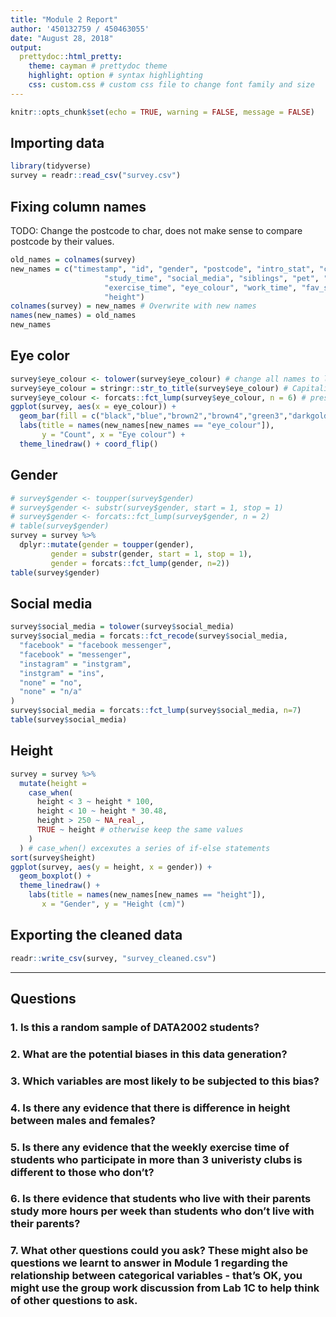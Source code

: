 ```yaml
---
title: "Module 2 Report"
author: '450132759 / 450463055'
date: "August 28, 2018"
output: 
  prettydoc::html_pretty:
    theme: cayman # prettydoc theme
    highlight: option # syntax highlighting
    css: custom.css # custom css file to change font family and size
---
```


```r
knitr::opts_chunk$set(echo = TRUE, warning = FALSE, message = FALSE)
```

## Importing data

```r
library(tidyverse)
survey = readr::read_csv("survey.csv")
```

## Fixing column names
TODO: Change the postcode to char, does not make sense to compare postcode by their values.
```r
old_names = colnames(survey)
new_names = c("timestamp", "id", "gender", "postcode", "intro_stat", "clubs",
                     "study_time", "social_media", "siblings", "pet", "live_with_parents",
                     "exercise_time", "eye_colour", "work_time", "fav_season","shoe_size",
                     "height")
colnames(survey) = new_names # Overwrite with new names
names(new_names) = old_names
new_names
```

## Eye color
```r
survey$eye_colour <- tolower(survey$eye_colour) # change all names to lowercase
survey$eye_colour = stringr::str_to_title(survey$eye_colour) # Capitalize first letter of every word
survey$eye_colour <- forcats::fct_lump(survey$eye_colour, n = 6) # preserve the 6 most common eye colours, and converts the smaller categories to a 'other' category
ggplot(survey, aes(x = eye_colour)) + 
  geom_bar(fill = c("black","blue","brown2","brown4","green3","darkgoldenrod3","red")) + 
  labs(title = names(new_names[new_names == "eye_colour"]),
       y = "Count", x = "Eye colour") + 
  theme_linedraw() + coord_flip()
```

## Gender 
```r
# survey$gender <- toupper(survey$gender)
# survey$gender <- substr(survey$gender, start = 1, stop = 1)
# survey$gender <- forcats::fct_lump(survey$gender, n = 2)
# table(survey$gender)
survey = survey %>%
  dplyr::mutate(gender = toupper(gender),
         gender = substr(gender, start = 1, stop = 1),
         gender = forcats::fct_lump(gender, n=2))
table(survey$gender)
```

## Social media
```r
survey$social_media = tolower(survey$social_media)
survey$social_media = forcats::fct_recode(survey$social_media,
  "facebook" = "facebook messenger",
  "facebook" = "messenger",
  "instagram" = "instgram",
  "instgram" = "ins",
  "none" = "no",
  "none" = "n/a"
)
survey$social_media = forcats::fct_lump(survey$social_media, n=7)
table(survey$social_media)
```


## Height

```r
survey = survey %>%
  mutate(height = 
    case_when(
      height < 3 ~ height * 100,
      height < 10 ~ height * 30.48,
      height > 250 ~ NA_real_,
      TRUE ~ height # otherwise keep the same values
    )
  ) # case_when() excexutes a series of if-else statements
sort(survey$height)
ggplot(survey, aes(y = height, x = gender)) + 
  geom_boxplot() + 
  theme_linedraw() + 
    labs(title = names(new_names[new_names == "height"]),
       x = "Gender", y = "Height (cm)")
```

## Exporting the cleaned data

```r
readr::write_csv(survey, "survey_cleaned.csv")
```

******

## Questions

### 1. Is this a random sample of DATA2002 students?

### 2. What are the potential biases in this data generation?

### 3. Which variables are most likely to be subjected to this bias?

### 4. Is there any evidence that there is difference in height between males and females?

### 5. Is there any evidence that the weekly exercise time of students who participate in more than 3 univeristy clubs is different to those who don’t?

### 6. Is there evidence that students who live with their parents study more hours per week than students who don’t live with their parents?

### 7. What other questions could you ask? These might also be questions we learnt to answer in Module 1 regarding the relationship between categorical variables - that’s OK, you might use the group work discussion from Lab 1C to help think of other questions to ask.
